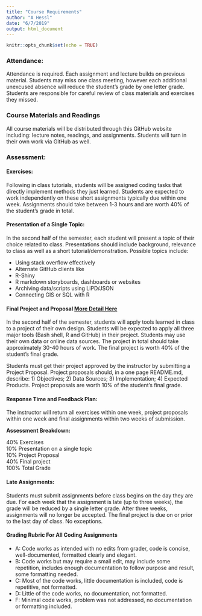 ```yaml
---
title: "Course Requirements"
author: "A Hessl"
date: "6/7/2019"
output: html_document
---
```


```r
knitr::opts_chunk$set(echo = TRUE)
```


### Attendance:
Attendance is required.  Each assignment and lecture builds on previous material.  Students may miss one class meeting, however each additional unexcused absence will reduce the student’s grade by one letter grade.  Students are responsible for careful review of class materials and exercises they missed.

### Course Materials and Readings
All course materials will be distributed through this GitHub website including: lecture notes, readings, and assignments.  Students will turn in their own work via GitHub as well.

### Assessment:  

#### Exercises: 
Following in class tutorials, students will be assigned coding tasks that directly implement methods they just learned.  Students are expected to work independently on these short assignments typically due within one week.  Assignments should take between 1-3 hours and are worth 40% of the student's grade in total.  

#### Presentation of a Single Topic:
In the second half of the semester, each student will present a topic of their choice related to class.  Presentations should include background, relevance to class as well as a short tutorial/demonstration. Possible topics include:  

*	Using stack overflow effectively
*	Alternate GitHub clients like 
*	R-Shiny
*	R markdown storyboards, dashboards or websites 
*	Archiving data/scripts using LiPD/JSON
*	Connecting GIS or SQL with R

#### Final Project and Proposal [More Detail Here](./FinalProject.Rmd)  
In the second half of the semester, students will apply tools learned in class to a project of their own design.  Students will be expected to apply all three major tools (Bash shell, R and GitHub) in their project.  Students may use their own data or online data sources.  The project in total should take approximately 30-40 hours of work. The final project is worth 40% of the student's final grade.

Students must get their project approved by the instructor by submitting a Project Proposal. Project proposals should, in a one page README.md, describe: 1) Objectives; 2) Data Sources; 3) Implementation; 4) Expected Products.  Project proposals are worth 10% of the student's final grade.  

#### Response Time and Feedback Plan:  
The instructor will return all exercises within one week, project proposals within one week and final assignments within two weeks of submission.

__Assessment Breakdown:__
 
40% Exercises	
10% Presentation on a single topic	
10% Project Proposal	
40% Final project	
100% Total Grade	

#### Late Assignments:  
Students must submit assignments before class begins on the day they are due.  For each week that the assignment is late (up to three weeks), the grade will be reduced by a single letter grade.  After three weeks, assignments will no longer be accepted. The final project is due on or prior to the last day of class.  No exceptions.

#### Grading Rubric For All Coding Assignments

- A:	Code works as intended with no edits from grader, code is concise, well-documented, formatted clearly and elegant.  
- B:	Code works but may require a small edit, may include some repetition, includes enough documentation to follow purpose and result, some formatting needed.  
- C: 	Most of the code works, little documentation is included, code is repetitive, not formatted.  
- D: 	Little of the code works, no documentation, not formatted.  
- F: 	Minimal code works, problem was not addressed, no documentation or formatting included.

